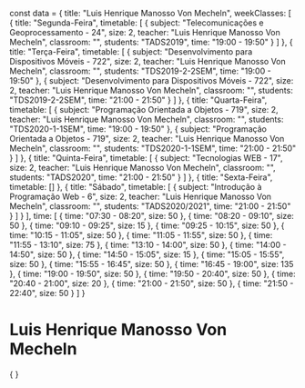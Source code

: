 const data = {
  title: "Luis Henrique Manosso Von Mecheln",
  weekClasses: [
    {
      title: "Segunda-Feira",
      timetable: [
        {
          subject: "Telecomunicações e Geoprocessamento - 24",
          size: 2,
          teacher: "Luis Henrique Manosso Von Mecheln",
          classroom: "",
          students: "TADS2019",
          time: "19:00 - 19:50"
        }
      ]
    },
    {
      title: "Terça-Feira",
      timetable: [
        {
          subject: "Desenvolvimento para Dispositivos Móveis - 722",
          size: 2,
          teacher: "Luis Henrique Manosso Von Mecheln",
          classroom: "",
          students: "TDS2019-2-2SEM",
          time: "19:00 - 19:50"
        },
        {
          subject: "Desenvolvimento para Dispositivos Móveis - 722",
          size: 2,
          teacher: "Luis Henrique Manosso Von Mecheln",
          classroom: "",
          students: "TDS2019-2-2SEM",
          time: "21:00 - 21:50"
        }
      ]
    },
    {
      title: "Quarta-Feira",
      timetable: [
        {
          subject: "Programação Orientada a Objetos - 719",
          size: 2,
          teacher: "Luis Henrique Manosso Von Mecheln",
          classroom: "",
          students: "TDS2020-1-1SEM",
          time: "19:00 - 19:50"
        },
        {
          subject: "Programação Orientada a Objetos - 719",
          size: 2,
          teacher: "Luis Henrique Manosso Von Mecheln",
          classroom: "",
          students: "TDS2020-1-1SEM",
          time: "21:00 - 21:50"
        }
      ]
    },
    {
      title: "Quinta-Feira",
      timetable: [
        {
          subject: "Tecnologias WEB - 17",
          size: 2,
          teacher: "Luis Henrique Manosso Von Mecheln",
          classroom: "",
          students: "TADS2020",
          time: "21:00 - 21:50"
        }
      ]
    },
    {
      title: "Sexta-Feira",
      timetable: []
    },
    {
      title: "Sábado",
      timetable: [
        {
          subject: "Introdução à Programação Web - 6",
          size: 2,
          teacher: "Luis Henrique Manosso Von Mecheln",
          classroom: "",
          students: "TADS2020/2021",
          time: "21:00 - 21:50"
        }
      ]
    }
  ],
  time: [
    {
      time: "07:30 - 08:20",
      size: 50
    },
    {
      time: "08:20 - 09:10",
      size: 50
    },
    {
      time: "09:10 - 09:25",
      size: 15
    },
    {
      time: "09:25 - 10:15",
      size: 50
    },
    {
      time: "10:15 - 11:05",
      size: 50
    },
    {
      time: "11:05 - 11:55",
      size: 50
    },
    {
      time: "11:55 - 13:10",
      size: 75
    },
    {
      time: "13:10 - 14:00",
      size: 50
    },
    {
      time: "14:00 - 14:50",
      size: 50
    },
    {
      time: "14:50 - 15:05",
      size: 15
    },
    {
      time: "15:05 - 15:55",
      size: 50
    },
    {
      time: "15:55 - 16:45",
      size: 50
    },
    {
      time: "16:45 - 19:00",
      size: 135
    },
    {
      time: "19:00 - 19:50",
      size: 50
    },
    {
      time: "19:50 - 20:40",
      size: 50
    },
    {
      time: "20:40 - 21:00",
      size: 20
    },
    {
      time: "21:00 - 21:50",
      size: 50
    },
    {
      time: "21:50 - 22:40",
      size: 50
    }
  ]
}

# Luis Henrique Manosso Von Mecheln

<div>
    {
        <Grid
            title={data.title} 
            weekClasses={data.weekClasses} 
            time={data.time}
        />
    }
</div>